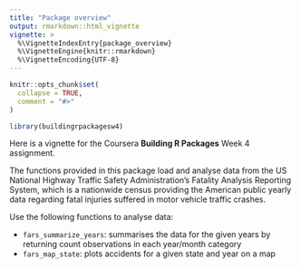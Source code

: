 ```yaml
---
title: "Package overview"
output: rmarkdown::html_vignette
vignette: >
  %\VignetteIndexEntry{package_overview}
  %\VignetteEngine{knitr::rmarkdown}
  %\VignetteEncoding{UTF-8}
---
```


```r
knitr::opts_chunk$set(
  collapse = TRUE,
  comment = "#>"
)
```

```r
library(buildingrpackagesw4)
```

Here is a vignette for the Coursera **Building R Packages** Week 4 assignment.

The functions provided in this package load and analyse data from the US National Highway Traffic Safety Administration's Fatality Analysis Reporting System, which is a nationwide census providing the American public yearly data regarding fatal injuries suffered in motor vehicle traffic crashes.

Use the following functions to analyse data:

-   `fars_summarize_years`: summarises the data for the given years by returning count observations in each year/month category
-   `fars_map_state`: plots accidents for a given state and year on a map
